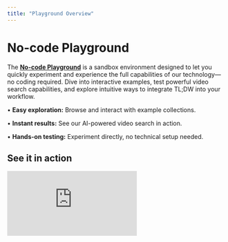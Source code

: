 ```yaml
---
title: "Playground Overview"
---
```


# No-code Playground

The [**No-code Playground**](https://app.trytldw.ai/) is a sandbox environment designed to let you quickly experiment and experience the full capabilities of our technology—no coding required. Dive into interactive examples, test powerful video search capabilities, and explore intuitive ways to integrate TL;DW into your workflow.

• **Easy exploration:** Browse and interact with example collections.

• **Instant results:** See our AI-powered video search in action.

• **Hands-on testing:** Experiment directly, no technical setup needed.

## See it in action

<div style={{ position: 'relative', paddingBottom: 'calc(69.74431818181817% + 41px)', height: 0, width: '100%' }}>
  <iframe src="https://demo.arcade.software/sN3jMT41bphLkSWWuhA0?embed&embed_mobile=tab&embed_desktop=inline&show_copy_link=true" title="TL;DW AI Search Demo" frameBorder="0" loading="lazy" webkitallowfullscreen="true" mozallowfullscreen="true" allowFullScreen allow="clipboard-write" style={{ position: 'absolute', top: 0, left: 0, width: '100%', height: '100%', colorScheme: 'light' }} />
</div>

# Get started with playground&#x20;

1. [Sign up](https://app.trytldw.ai/auth/signin) for our playground to get started.

2. **Navigate to the** [**Examples**](https://app.trytldw.ai/examples) **page**, and select an example collection.

3. **Enter your search query** into the search bar to quickly find exact moments within the video.

4. **Review results on the video timeline**: segments matching your query are highlighted—the darker the color, the better the match.

5. **Click the video title** to open the detailed view, where you can explore enriched metadata: short descriptions summarizing matched events and tags sorted by frequency and relevance.

Need inspiration? Check out these example search queries to help you get started.

* [Security Camera Footage](https://app.trytldw.ai/examples/1e4dbb37-4239-4d29-a46b-3286c0b9f8c4)

  * *"Packages were delivered to the doorstep"*

  * *"Two police cars parked side by side"*

  * *"red truck slipped away"*

* [Product & Ads](https://app.trytldw.ai/examples/25288765-f90e-4c12-bfa6-6c195cce83aa)

  * *"comparing two different tumblers side by side"*

  * *"a smartwatch displaying a squat motion"*

  * *"how to connect the wires for my doorbell camera"*

* [Iconic Moments](https://app.trytldw.ai/examples/397d231f-599a-4ff7-a1d9-e66e11166805)

  * *"dancing against a yellow background"*

  * *"guy in suit dodging bullets"*

  * *"styling a student's hair while saving him from explosion"*
